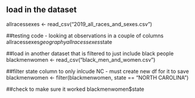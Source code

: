 ## load in the dataset
allracessexes <- read_csv("2019_all_races_and_sexes.csv")

##testing code - looking at observations in a couple of columns
allracessexes$geography
allracessexes$state

##load in another dataset that is filtered to just include black people
blackmenwomen <- read_csv("black_men_and_women.csv")

##filter state column to only inlcude NC - must create new df for it to save
blackmenwomen <- filter(blackmenwomen, state == "NORTH CAROLINA")

##check to make sure it worked
blackmenwomen$state

